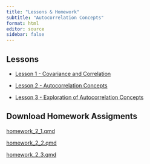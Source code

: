 ```yaml
---
title: "Lessons & Homework"
subtitle: "Autocorrelation Concepts"
format: html
editor: source
sidebar: false
---
```


::: {.callout-tip icon="false"}
## Lessons

-   [Lesson 1 - Covariance and Correlation](chapter_2_lesson_1.html)

-   [Lesson 2 - Autocorrelation Concepts](chapter_2_lesson_2.html)

-   [Lesson 3 - Exploration of Autocorrelation Concepts](chapter_2_lesson_3.html)
:::

::: {.callout-note icon="false"}
## Download Homework Assigments

<!-- ## need to update href link to correct files when we get them -->

<a href="/homework/homework_2_1.qmd" download="homework_2_1.qmd"> homework_2_1.qmd </a>

<a href="/homework/homework_2_2.qmd" download="homework_2_2.qmd"> homework_2_2.qmd </a>

<a href="/homework/homework_2_3.qmd" download="homework_2_3.qmd"> homework_2_3.qmd </a>
:::
